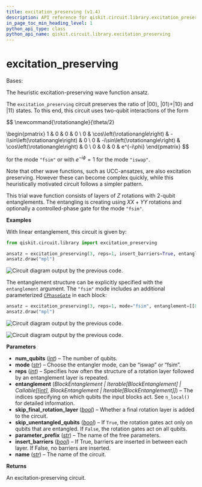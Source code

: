 ```yaml
---
title: excitation_preserving (v1.4)
description: API reference for qiskit.circuit.library.excitation_preserving in qiskit v1.4
in_page_toc_min_heading_level: 1
python_api_type: class
python_api_name: qiskit.circuit.library.excitation_preserving
---
```


<span id="excitation-preserving" />

# excitation\_preserving

<Class id="qiskit.circuit.library.excitation_preserving" isDedicatedPage={true} github="https://github.com/Qiskit/qiskit/tree/stable/1.4/qiskit/circuit/library/n_local/excitation_preserving.py#L26-L140" signature="qiskit.circuit.library.excitation_preserving(num_qubits, mode='iswap', entanglement='full', reps=3, skip_unentangled_qubits=False, skip_final_rotation_layer=False, parameter_prefix='θ', insert_barriers=False, name='ExcitationPreserving')" modifiers="class">
  Bases:

  The heuristic excitation-preserving wave function ansatz.

  The `excitation_preserving` circuit preserves the ratio of $|00\rangle$, $|01\rangle + |10\rangle$ and $|11\rangle$ states. To this end, this circuit uses two-qubit interactions of the form

$$
\newcommand{\rotationangle}{\theta/2}

\begin{pmatrix}
1 & 0 & 0 & 0 \\
0 & \cos\left(\rotationangle\right) & -i\sin\left(\rotationangle\right) & 0 \\
0 & -i\sin\left(\rotationangle\right) & \cos\left(\rotationangle\right) & 0 \\
0 & 0 & 0 & e^{-i\phi}
\end{pmatrix}
$$

  for the mode `"fsim"` or with $e^{-i\phi} = 1$ for the mode `"iswap"`.

  Note that other wave functions, such as UCC-ansatzes, are also excitation preserving. However these can become complex quickly, while this heuristically motivated circuit follows a simpler pattern.

  This trial wave function consists of layers of $Z$ rotations with 2-qubit entanglements. The entangling is creating using $XX+YY$ rotations and optionally a controlled-phase gate for the mode `"fsim"`.

  **Examples**

  With linear entanglement, this circuit is given by:

  ```python
  from qiskit.circuit.library import excitation_preserving

  ansatz = excitation_preserving(3, reps=1, insert_barriers=True, entanglement="linear")
  ansatz.draw("mpl")
  ```

  ![Circuit diagram output by the previous code.](/docs/images/api/qiskit/1.4/qiskit-circuit-library-excitation_preserving-1.avif)

  The entanglement structure can be explicitly specified with the `entanglement` argument. The `"fsim"` mode includes an additional parameterized [`CPhaseGate`](qiskit.circuit.library.CPhaseGate "qiskit.circuit.library.CPhaseGate") in each block:

  ```python
  ansatz = excitation_preserving(3, reps=1, mode="fsim", entanglement=[[0, 2]])
  ansatz.draw("mpl")
  ```

  ![Circuit diagram output by the previous code.](/docs/images/api/qiskit/1.4/qiskit-circuit-library-excitation_preserving-2_00.avif)

  ![Circuit diagram output by the previous code.](/docs/images/api/qiskit/1.4/qiskit-circuit-library-excitation_preserving-2_01.avif)

  **Parameters**

  *   **num\_qubits** ([*int*](https://docs.python.org/3/library/functions.html#int "(in Python v3.14)")) – The number of qubits.
  *   **mode** ([*str*](https://docs.python.org/3/library/stdtypes.html#str "(in Python v3.14)")) – Choose the entangler mode, can be “iswap” or “fsim”.
  *   **reps** ([*int*](https://docs.python.org/3/library/functions.html#int "(in Python v3.14)")) – Specifies how often the structure of a rotation layer followed by an entanglement layer is repeated.
  *   **entanglement** (*BlockEntanglement | Iterable\[BlockEntanglement] | Callable\[\[*[*int*](https://docs.python.org/3/library/functions.html#int "(in Python v3.14)")*], BlockEntanglement | Iterable\[BlockEntanglement]]*) – The indices specifying on which qubits the input blocks act. See `n_local()` for detailed information.
  *   **skip\_final\_rotation\_layer** ([*bool*](https://docs.python.org/3/library/functions.html#bool "(in Python v3.14)")) – Whether a final rotation layer is added to the circuit.
  *   **skip\_unentangled\_qubits** ([*bool*](https://docs.python.org/3/library/functions.html#bool "(in Python v3.14)")) – If `True`, the rotation gates act only on qubits that are entangled. If `False`, the rotation gates act on all qubits.
  *   **parameter\_prefix** ([*str*](https://docs.python.org/3/library/stdtypes.html#str "(in Python v3.14)")) – The name of the free parameters.
  *   **insert\_barriers** ([*bool*](https://docs.python.org/3/library/functions.html#bool "(in Python v3.14)")) – If True, barriers are inserted in between each layer. If False, no barriers are inserted.
  *   **name** ([*str*](https://docs.python.org/3/library/stdtypes.html#str "(in Python v3.14)")) – The name of the circuit.

  **Returns**

  An excitation-preserving circuit.
</Class>


